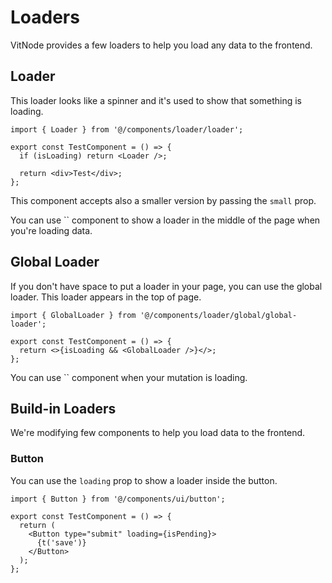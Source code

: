 
# Loaders

VitNode provides a few loaders to help you load any data to the frontend.

## Loader

This loader looks like a spinner and it's used to show that something is loading.

```tsx
import { Loader } from '@/components/loader/loader';

export const TestComponent = () => {
  if (isLoading) return <Loader />;

  return <div>Test</div>;
};
```

This component accepts also a smaller version by passing the `small` prop.

<Callout type="info" emoji="ℹ️">
  You can use `<Loader />` component to show a loader in the middle of the page when you're loading
  data.
</Callout>

## Global Loader

If you don't have space to put a loader in your page, you can use the global loader.
This loader appears in the top of page.

```tsx
import { GlobalLoader } from '@/components/loader/global/global-loader';

export const TestComponent = () => {
  return <>{isLoading && <GlobalLoader />}</>;
};
```

<Callout type="info" emoji="ℹ️">
  You can use `<GlobalLoader />` component when your mutation is loading.
</Callout>

## Build-in Loaders

We're modifying few components to help you load data to the frontend.

### Button

You can use the `loading` prop to show a loader inside the button.

```tsx
import { Button } from '@/components/ui/button';

export const TestComponent = () => {
  return (
    <Button type="submit" loading={isPending}>
      {t('save')}
    </Button>
  );
};
```
